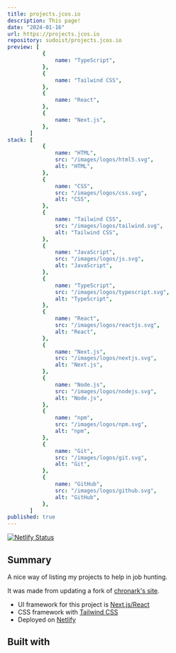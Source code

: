 ```yaml
---
title: projects.jcos.io
description: This page!
date: "2024-01-16"
url: https://projects.jcos.io
repository: sudoist/projects.jcos.io
preview: [
           {
               name: "TypeScript",
           },
           {
               name: "Tailwind CSS",
           },
           {
               name: "React",
           },
           {
               name: "Next.js",
           },
       ]
stack: [
           {
               name: "HTML",
               src: "/images/logos/html5.svg",
               alt: "HTML",
           },
           {
               name: "CSS",
               src: "/images/logos/css.svg",
               alt: "CSS",
           },
           {
               name: "Tailwind CSS",
               src: "/images/logos/tailwind.svg",
               alt: "Tailwind CSS",
           },
           {
               name: "JavaScript",
               src: "/images/logos/js.svg",
               alt: "JavaScript",
           },
           {
               name: "TypeScript",
               src: "/images/logos/typescript.svg",
               alt: "TypeScript",
           },
           {
               name: "React",
               src: "/images/logos/reactjs.svg",
               alt: "React",
           },
           {
               name: "Next.js",
               src: "/images/logos/nextjs.svg",
               alt: "Next.js",
           },
           {
               name: "Node.js",
               src: "/images/logos/nodejs.svg",
               alt: "Node.js",
           },
           {
               name: "npm",
               src: "/images/logos/npm.svg",
               alt: "npm",
           },
           {
               name: "Git",
               src: "/images/logos/git.svg",
               alt: "Git",
           },
           {
               name: "GitHub",
               src: "/images/logos/github.svg",
               alt: "GitHub",
           },
       ]
published: true
---
```


[![Netlify Status](https://api.netlify.com/api/v1/badges/40e68603-56ca-4900-ad1f-02f38c58f7ac/deploy-status)](https://app.netlify.com/sites/projectsjcosio/deploys)

## Summary

A nice way of listing my projects to help in job hunting.

It was made from updating a fork of [chronark's site](https://chronark.com/projects).

- UI framework for this project is [Next.js/React](https://nextjs.org)
- CSS framework with [Tailwind CSS](https://tailwindcss.com)
- Deployed on [Netlify](https://www.netlify.com/)

## Built with
